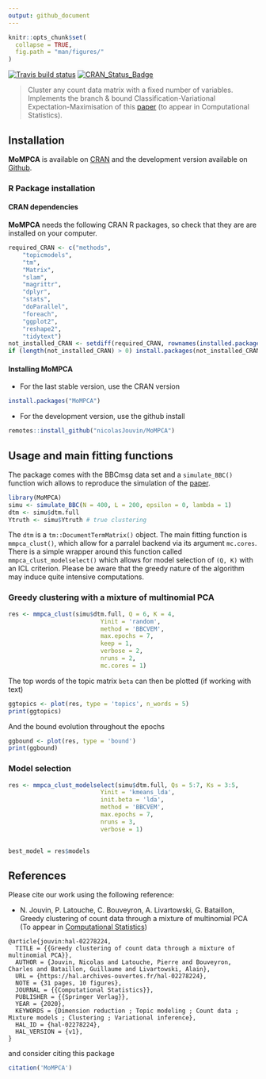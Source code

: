 ```yaml
---
output: github_document
---
```


```r
knitr::opts_chunk$set(
  collapse = TRUE,
  fig.path = "man/figures/"
)
```


<!-- badges: start -->
[![Travis build status](https://travis-ci.org/nicolasJouvin/MMPCA.svg?branch=master)](https://travis-ci.org/nicolasJouvin/MMPCA)
[![CRAN_Status_Badge](http://www.r-pkg.org/badges/version/MoMPCA)](https://cran.r-project.org/package=MoMPCA)
<!-- badges: end -->

> Cluster any count data matrix with a fixed number of variables. Implements the branch & bound Classification-Variational Expectation-Maximisation of this [paper](https://arxiv.org/abs/1909.00721) (to appear in Computational Statistics). 

## Installation

**MoMPCA** is available on [CRAN](https://cran.r-project.org/package=MoMPCA) and the development version available on [Github](https://github.com/nicolasJouvin/MoMPCA).

### R Package installation

#### CRAN dependencies

**MoMPCA** needs the following CRAN R packages, so check that they are are installed on your computer.

```r
required_CRAN <- c("methods",
    "topicmodels",
    "tm",
    "Matrix",
    "slam",
    "magrittr",
    "dplyr",
    "stats",
    "doParallel",
    "foreach", 
    "ggplot2",
    "reshape2",
    "tidytext")
not_installed_CRAN <- setdiff(required_CRAN, rownames(installed.packages()))
if (length(not_installed_CRAN) > 0) install.packages(not_installed_CRAN)
```


#### Installing MoMPCA

- For the last stable version, use the CRAN version

```r
install.packages("MoMPCA")
```

- For the development version, use the github install

```r
remotes::install_github("nicolasJouvin/MoMPCA")
```

<!-- - For a specific tagged release, use -->

<!-- ```{r package tag, eval = FALSE} -->
<!-- remotes::install_github("nicolasJouvin/MoMPCA@tag_number") -->
<!-- ``` -->

## Usage and main fitting functions

The package comes with the BBCmsg data set and a `simulate_BBC()` function wich allows to reproduce the simulation of the [paper](https://arxiv.org/abs/1909.00721).

```r
library(MoMPCA)
simu <- simulate_BBC(N = 400, L = 200, epsilon = 0, lambda = 1)
dtm <- simu$dtm.full
Ytruth <- simu$Ytruth # true clustering
```

The `dtm` is a `tm::DocumentTermMatrix()` object. The main fitting function is `mmpca_clust()`, which allow for a parralel backend via its argument `mc.cores`. There is a simple wrapper around this function called `mmpca_clust_modelselect()` which allows for model selection of `(Q, K)` with an ICL criterion. Please be aware that the greedy nature of the algorithm may induce quite intensive computations.

### Greedy clustering with a mixture of multinomial PCA

```r
res <- mmpca_clust(simu$dtm.full, Q = 6, K = 4,
                          Yinit = 'random',
                          method = 'BBCVEM',
                          max.epochs = 7,
                          keep = 1,
                          verbose = 2,
                          nruns = 2,
                          mc.cores = 1)
```

The top words of the topic matrix `beta` can then be plotted (if working with text)

```r
ggtopics <- plot(res, type = 'topics', n_words = 5)
print(ggtopics)
```

And the bound evolution throughout the epochs

```r
ggbound <- plot(res, type = 'bound')
print(ggbound)
```

### Model selection

```r
res <- mmpca_clust_modelselect(simu$dtm.full, Qs = 5:7, Ks = 3:5,
                          Yinit = 'kmeans_lda',
                          init.beta = 'lda',
                          method = 'BBCVEM',
                          max.epochs = 7,
                          nruns = 3,
                          verbose = 1)
               

best_model = res$models
```

## References

Please cite our work using the following reference:

- N. Jouvin, P. Latouche, C. Bouveyron, A. Livartowski, G. Bataillon, Greedy clustering of count data through a mixture of multinomial PCA  (To appear in [Computational Statistics](https://www.springer.com/journal/180)) 

```
@article{jouvin:hal-02278224,
  TITLE = {{Greedy clustering of count data through a mixture of multinomial PCA}},
  AUTHOR = {Jouvin, Nicolas and Latouche, Pierre and Bouveyron, Charles and Bataillon, Guillaume and Livartowski, Alain},
  URL = {https://hal.archives-ouvertes.fr/hal-02278224},
  NOTE = {31 pages, 10 figures},
  JOURNAL = {{Computational Statistics}},
  PUBLISHER = {{Springer Verlag}},
  YEAR = {2020},
  KEYWORDS = {Dimension reduction ; Topic modeling ; Count data ; Mixture models ; Clustering ; Variational inference},
  HAL_ID = {hal-02278224},
  HAL_VERSION = {v1},
}
```

and consider citing this package

```r
citation('MoMPCA')
```



